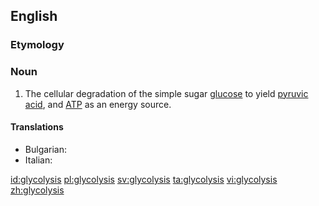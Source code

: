 ==English==

===Etymology===
{{confix|glyco|lysis}}

===Noun===
{{wikipedia}}
{{en-noun|-}}

# {{biology}} The cellular degradation of the simple sugar [[glucose]] to yield [[pyruvic acid]], and [[ATP]] as an energy source.

====Translations====
* Bulgarian: {{t-|bg|глюкоза|f}}
* Italian: {{t-|it|glicolisi|f}}

[[id:glycolysis]]
[[pl:glycolysis]]
[[sv:glycolysis]]
[[ta:glycolysis]]
[[vi:glycolysis]]
[[zh:glycolysis]]